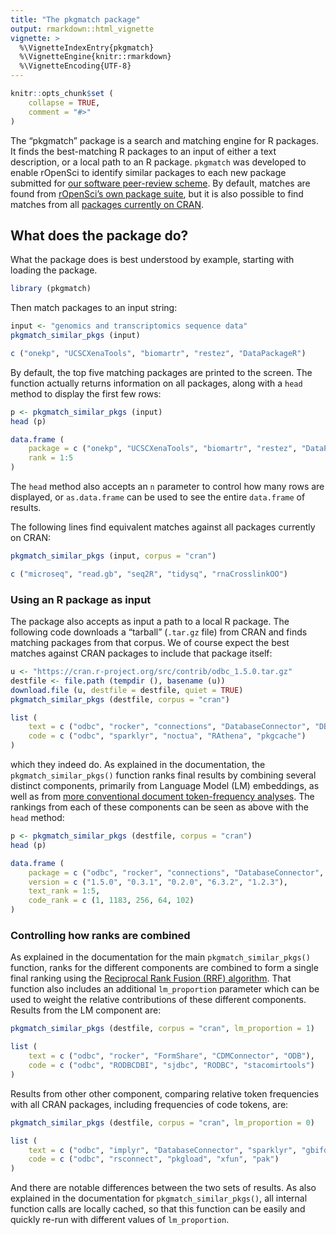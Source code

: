 ```yaml
---
title: "The pkgmatch package"
output: rmarkdown::html_vignette
vignette: >
  %\VignetteIndexEntry{pkgmatch}
  %\VignetteEngine{knitr::rmarkdown}
  %\VignetteEncoding{UTF-8}
---
```


```r
knitr::opts_chunk$set (
    collapse = TRUE,
    comment = "#>"
)
```

The "pkgmatch" package is a search and matching engine for R packages. It finds
the best-matching R packages to an input of either a text description, or a
local path to an R package. `pkgmatch` was developed to enable rOpenSci to
identify similar packages to each new package submitted for [our software
peer-review scheme](https://ropensci.org/software-review/). By default, matches
are found from [rOpenSci's own package suite](https://ropensci.org/packages/),
but it is also possible to find matches from all [packages currently on
CRAN](https://cran.r-project.org).

## What does the package do?

What the package does is best understood by example, starting with loading the package.

```r
library (pkgmatch)
```

Then match packages to an input string:

```r
input <- "genomics and transcriptomics sequence data"
pkgmatch_similar_pkgs (input)
```

```r
c ("onekp", "UCSCXenaTools", "biomartr", "restez", "DataPackageR")
```

By default, the top five matching packages are printed to the screen. The
function actually returns information on all packages, along with a `head`
method to display the first few rows:

```r
p <- pkgmatch_similar_pkgs (input)
head (p)
```
```r
data.frame (
    package = c ("onekp", "UCSCXenaTools", "biomartr", "restez", "DataPackageR"),
    rank = 1:5
)
```

The `head` method also accepts an `n` parameter to control how many rows are
displayed, or `as.data.frame` can be used to see the entire `data.frame` of
results.

The following lines find equivalent matches against all packages currently on
CRAN:

```r
pkgmatch_similar_pkgs (input, corpus = "cran")
```

```r
c ("microseq", "read.gb", "seq2R", "tidysq", "rnaCrosslinkOO")
```

### Using an R package as input

The package also accepts as input a path to a local R package. The following
code downloads a "tarball" (`.tar.gz` file) from CRAN and finds matching
packages from that corpus. We of course expect the best matches against CRAN
packages to include that package itself:

```r
u <- "https://cran.r-project.org/src/contrib/odbc_1.5.0.tar.gz"
destfile <- file.path (tempdir (), basename (u))
download.file (u, destfile = destfile, quiet = TRUE)
pkgmatch_similar_pkgs (destfile, corpus = "cran")
```

```r
list (
    text = c ("odbc", "rocker", "connections", "DatabaseConnector", "DBI"),
    code = c ("odbc", "sparklyr", "noctua", "RAthena", "pkgcache")
)
```

which they indeed do. As explained in the documentation, the
`pkgmatch_similar_pkgs()` function ranks final results by combining several
distinct components, primarily from Language Model (LM) embeddings, as
well as from [more conventional document token-frequency
analyses](https://en.wikipedia.org/wiki/Okapi_BM25). The rankings from each of
these components can be seen as above with the `head` method:

```r
p <- pkgmatch_similar_pkgs (destfile, corpus = "cran")
head (p)
```
```r
data.frame (
    package = c ("odbc", "rocker", "connections", "DatabaseConnector", "DBI"),
    version = c ("1.5.0", "0.3.1", "0.2.0", "6.3.2", "1.2.3"),
    text_rank = 1:5,
    code_rank = c (1, 1183, 256, 64, 102)
)
```

### Controlling how ranks are combined

As explained in the documentation for the main `pkgmatch_similar_pkgs()`
function, ranks for the different components are combined to form a single
final ranking using the [Reciprocal Rank Fusion (RRF)
algorithm](https://plg.uwaterloo.ca/~gvcormac/cormacksigir09-rrf.pdf). That
function also includes an additional `lm_proportion` parameter which can be
used to weight the relative contributions of these different components.
Results from the LM component are:

```r
pkgmatch_similar_pkgs (destfile, corpus = "cran", lm_proportion = 1)
```
```r
list (
    text = c ("odbc", "rocker", "FormShare", "CDMConnector", "ODB"),
    code = c ("odbc", "RODBCDBI", "sjdbc", "RODBC", "stacomirtools")
)
```

Results from other other component, comparing relative token frequencies with
all CRAN packages, including frequencies of code tokens, are:

```r
pkgmatch_similar_pkgs (destfile, corpus = "cran", lm_proportion = 0)
```
```r
list (
    text = c ("odbc", "implyr", "DatabaseConnector", "sparklyr", "gbifdb"),
    code = c ("odbc", "rsconnect", "pkgload", "xfun", "pak")
)
```

And there are notable differences between the two sets of results. As also
explained in the documentation for `pkgmatch_similar_pkgs()`, all internal
function calls are locally cached, so that this function can be easily and
quickly re-run with different values of `lm_proportion`.
